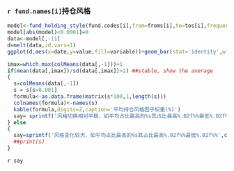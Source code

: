 
### `r fund.names[i]`持仓风格

```r
model<-fund_holding_style(fund.codes[i],from=froms[i],to=tos[i],frequency='weekly',style=1,constraint=fund.constraints[i],method='rolling-sharpe')
model[abs(model)<0.0001]=0
data<-model[,-11]
d=melt(data,id.vars=1)
ggplot(d,aes(x=date,y=value,fill=variable))+geom_bar(stat='identity',width=0.5)+guides(fill=guide_legend(reverse = TRUE))+scale_fill_brewer(palette = 'RdBu')

imax=which.max(colMeans(data[,-1]))+1
if(mean(data[,imax])/sd(data[,imax])>2) ##stable, show the average
{
  s=colMeans(data[,-1])
  s = s[s>0.001]
  formula<-as.data.frame(matrix(s*100,1,length(s)))
  colnames(formula)<-names(s)
  kable(formula,digits=2,caption='平均持仓风格因子权重(%)')
  say= sprintf('风格切换相对平稳，如平均占比最高的%s其占比最高%.02f%%最低%.02f%%',colnames(data)[imax],max(data[,imax])*100,abs(min(data[,imax]))*100)
} else
{
  say=sprintf('风格变化较大，如平均占比最高的%s其占比最高%.02f%%最低%.02f%%',colnames(data)[imax],max(data[,imax])*100,abs(min(data[,imax]))*100)
  ##print(s)
}
```

`r say`


